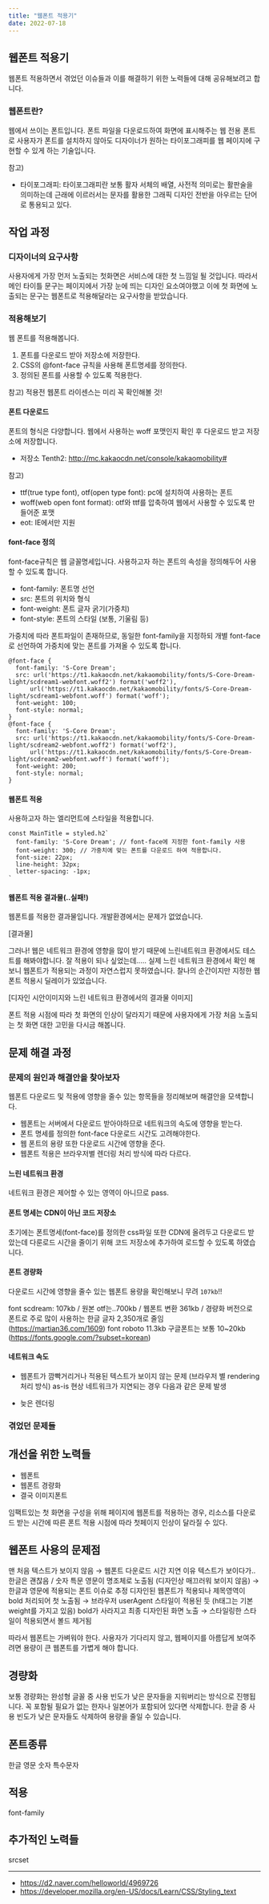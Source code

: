 ```yaml
---
title: "웹폰트 적용기"
date: 2022-07-18
---
```


## 웹폰트 적용기
웹폰트 적용하면서 겪었던 이슈들과 이를 해결하기 위한 노력들에 대해 공유해보려고 합니다.

### 웹폰트란? 
웹에서 쓰이는 폰트입니다. 폰트 파일을 다운로드하여 화면에 표시해주는 웹 전용 폰트로 사용자가 폰트를 설치하지 않아도 디자이너가 원하는 타이포그래피를 웹 페이지에 구현할 수 있게 하는 기술입니다.

참고)
* 타이포그래피:
타이포그래피란 보통 활자 서체의 배열, 사전적 의미로는 활판술을 의미하는데 근래에 이르러서는 문자를 활용한 그래픽 디자인 전반을 아우르는 단어로 통용되고 있다. 

## 작업 과정

### 디자이너의 요구사항
사용자에게 가장 먼저 노출되는 첫화면은 서비스에 대한 첫 느낌일 될 것입니다. 따라서 메인 타이틀 문구는 페이지에서 가장 눈에 띄는 디자인 요소여야했고 이에 첫 화면에 노출되는 문구는 웹폰트로 적용해달라는 요구사항을 받았습니다.

### 적용해보기
웹 폰트를 적용해봅니다. 

1. 폰트를 다운로드 받아 저장소에 저장한다.
2. CSS의 @font-face 규칙을 사용해 폰트명세를 정의한다.
3. 정의된 폰트를 사용할 수 있도록 적용한다. 

참고)
적용전 웹폰트 라이센스는 미리 꼭 확인해볼 것!

#### 폰트 다운로드
폰트의 형식은 다양합니다. 웹에서 사용하는 woff 포맷인지 확인 후 다운로드 받고 저장소에 저장합니다.
- 저장소 Tenth2: http://mc.kakaocdn.net/console/kakaomobility#

참고)
- ttf(true type font), otf(open type font): pc에 설치하여 사용하는 폰트
- woff(web open font format): otf와 ttf를 압축하여 웹에서 사용할 수 있도록 만들어준 포맷
- eot: IE에서만 지원

#### font-face 정의
font-face규칙은 웹 글꼴명세입니다. 사용하고자 하는 폰트의 속성을 정의해두어 사용할 수 있도록 합니다.

- font-family: 폰트명 선언
- src: 폰트의 위치와 형식
- font-weight: 폰트 글자 굵기(가중치)
- font-style: 폰트의 스타일 (보통, 기울림 등)

가중치에 따라 폰트파일이 존재하므로, 동일한 font-family을 지정하되 개별 font-face로 선언하여 가중치에 맞는 폰트를 가져올 수 있도록 합니다.
```
@font-face {
  font-family: 'S-Core Dream';
  src: url('https://t1.kakaocdn.net/kakaomobility/fonts/S-Core-Dream-light/scdream1-webfont.woff2') format('woff2'),
      url('https://t1.kakaocdn.net/kakaomobility/fonts/S-Core-Dream-light/scdream1-webfont.woff') format('woff');
  font-weight: 100;
  font-style: normal;
}
@font-face {
  font-family: 'S-Core Dream';
  src: url('https://t1.kakaocdn.net/kakaomobility/fonts/S-Core-Dream-light/scdream2-webfont.woff2') format('woff2'),
      url('https://t1.kakaocdn.net/kakaomobility/fonts/S-Core-Dream-light/scdream2-webfont.woff') format('woff');
  font-weight: 200;
  font-style: normal;
}
```

#### 웹폰트 적용
사용하고자 하는 엘리먼트에 스타일을 적용합니다.

```
const MainTitle = styled.h2`
  font-family: 'S-Core Dream'; // font-face에 지정한 font-family 사용
  font-weight: 300; // 가중치에 맞는 폰트를 다운로드 하여 적용합니다.
  font-size: 22px;
  line-height: 32px;
  letter-spacing: -1px;
`
```

#### 웹폰트 적용 결과물(..실패!)
웹폰트를 적용한 결과물입니다. 개발환경에서는 문제가 없었습니다.

[결과물]

그러나! 웹은 네트워크 환경에 영향을 많이 받기 때문에 느린네트워크 환경에서도 테스트를 해봐야합니다. 잘 적용이 되나 싶었는데..... 실제 느린 네트워크 환경에서 확인 해보니 웹폰트가 적용되는 과정이 자연스럽지 못하였습니다. 찰나의 순간이지만 지정한 웹폰트 적용시 딜레이가 있었습니다.

[디자인 시안이미지와 느린 네트워크 환경에서의 결과물 이미지]

폰트 적용 시점에 따라 첫 화면의 인상이 달라지기 때문에 사용자에게 가장 처음 노출되는 첫 화면 대한 고민을 다시금 해봅니다.


## 문제 해결 과정

### 문제의 원인과 해결안을 찾아보자
웹폰트 다운로드 및 적용에 영향을 줄수 있는 항목들을 정리해보며 해결안을 모색합니다.

- 웹폰트는 서버에서 다운로드 받아야하므로 네트워크의 속도에 영향을 받는다.
- 폰트 명세를 정의한 font-face 다운로드 시간도 고려해야한다.
- 웹 폰트의 용량 또한 다운로드 시간에 영향을 준다.
- 웹폰트 적용은 브라우저별 렌더링 처리 방식에 따라 다르다.

#### 느린 네트워크 환경
네트워크 환경은 제어할 수 있는 영역이 아니므로 pass. 

#### 폰트 명세는 CDN이 아닌 코드 저장소
초기에는 폰트명세(font-face)를 정의한 css파일 또한 CDN에 올려두고 다운로드 받았는데 다룬로드 시간을 줄이기 위해 코드 저장소에 추가하여 로드할 수 있도록 하였습니다.

#### 폰트 경량화
다운로드 시간에 영향을 줄수 있는 웹폰트 용량을 확인해보니 무려 `107kb`!!

font scdream: 107kb / 원본 otf는..700kb / 웹폰트 변환 361kb / 경량화 버전으로 폰트로 주로 많이 사용하는 한글 글자 2,350개로 줄임 (https://martian36.com/1609)
font roboto 11.3kb
구글폰트는 보통  10~20kb (https://fonts.google.com/?subset=korean)



#### 네트워크 속도 

- 웹폰트가 깜빡거리거나 적용된 텍스트가 보이지 않는 문제 (브라우저 별 rendering 처리 방식)
as-is 현상 네트워크가 지연되는 경우 다음과 같은 문제 발생



- 늦은 렌더링


### 겪었던 문제들
## 개선을 위한 노력들
- 웹폰트
- 웹폰트 경량화
- 결국 이미지폰트

임팩트있는 첫 화면을 구성을 위해 페이지에 웹폰트를 적용하는 경우, 리소스를 다운로드 받는 시간에 따른 폰트 적용 시점에 따라 첫페이지 인상이 달라질 수 있다.

## 웹폰트 사용의 문제점
맨 처음 텍스트가 보이지 않음 → 웹폰트 다운로드 시간 지연 이유
텍스트가 보이다가.. 한글은 괜찮음 / 숫자 특문 영문이 명조체로 노출됨 (디자인상 매끄러워 보이지 않음) → 한글과 영문에 적용되는 폰트 이슈로 추정 
디자인된 웹폰트가 적용되나 제목영역이 bold 처리되어 첫 노출됨 → 브라우저 userAgent 스타일이 적용된 듯 (h태그는 기본 weight를 가지고 있음)
bold가 사라지고 최종 디자인된 화면 노출 → 스타일링한 스타일이 적용되면서 볼드 제거됨 


따라서 웹폰트는 가벼워야 한다. 사용자가 기다리지 않고, 웹페이지를 아름답게 보여주려면 용량이 큰 웹폰트를 가볍게 해야 합니다. 

## 경량화

보통 경량화는 완성형 글꼴 중 사용 빈도가 낮은 문자들을 지워버리는 방식으로 진행됩니다. 꼭 포함될 필요가 없는 한자나 일본어가 포함되어 있다면 삭제합니다. 한글 중 사용 빈도가 낮은 문자들도 삭제하여 용량을 줄일 수 있습니다.


## 폰트종류
한글 영문 숫자 특수문자

## 적용
font-family



## 추가적인 노력들
srcset

----
- https://d2.naver.com/helloworld/4969726
- https://developer.mozilla.org/en-US/docs/Learn/CSS/Styling_text

